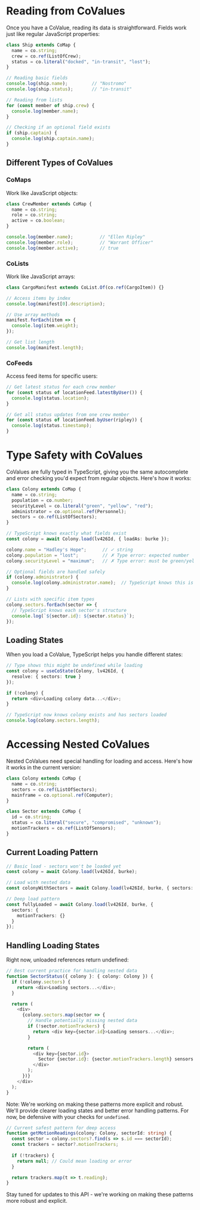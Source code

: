 
# Reading from CoValues

Once you have a CoValue, reading its data is straightforward. Fields work just like regular JavaScript properties:

```ts
class Ship extends CoMap {
  name = co.string;
  crew = co.ref(ListOfCrew);
  status = co.literal("docked", "in-transit", "lost");
}

// Reading basic fields
console.log(ship.name);         // "Nostromo"
console.log(ship.status);       // "in-transit"

// Reading from lists
for (const member of ship.crew) {
  console.log(member.name);
}

// Checking if an optional field exists
if (ship.captain) {
  console.log(ship.captain.name);
}
```

## Different Types of CoValues

### CoMaps
Work like JavaScript objects:
```ts
class CrewMember extends CoMap {
  name = co.string;
  role = co.string;
  active = co.boolean;
}

console.log(member.name);          // "Ellen Ripley"
console.log(member.role);          // "Warrant Officer"
console.log(member.active);        // true
```

### CoLists
Work like JavaScript arrays:
```ts
class CargoManifest extends CoList.Of(co.ref(CargoItem)) {}

// Access items by index
console.log(manifest[0].description);

// Use array methods
manifest.forEach(item => {
  console.log(item.weight);
});

// Get list length
console.log(manifest.length);
```

### CoFeeds
Access feed items for specific users:
```ts
// Get latest status for each crew member
for (const status of locationFeed.latestByUser()) {
  console.log(status.location);
}

// Get all status updates from one crew member
for (const status of locationFeed.byUser(ripley)) {
  console.log(status.timestamp);
}
```

# Type Safety with CoValues

CoValues are fully typed in TypeScript, giving you the same autocomplete and error checking you'd expect from regular objects. Here's how it works:

```ts
class Colony extends CoMap {
  name = co.string;
  population = co.number;
  securityLevel = co.literal("green", "yellow", "red");
  administrator = co.optional.ref(Personnel);
  sectors = co.ref(ListOfSectors);
}

// TypeScript knows exactly what fields exist
const colony = await Colony.load(lv426Id, { loadAs: burke });

colony.name = "Hadley's Hope";      // ✓ string
colony.population = "lost";         // ✗ Type error: expected number
colony.securityLevel = "maximum";   // ✗ Type error: must be green/yellow/red

// Optional fields are handled safely
if (colony.administrator) {
  console.log(colony.administrator.name);  // TypeScript knows this is safe
}

// Lists with specific item types
colony.sectors.forEach(sector => {
  // TypeScript knows each sector's structure
  console.log(`${sector.id}: ${sector.status}`);
});
```

## Loading States

When you load a CoValue, TypeScript helps you handle different states:

```ts
// Type shows this might be undefined while loading
const colony = useCoState(Colony, lv426Id, { 
  resolve: { sectors: true } 
});

if (!colony) {
  return <div>Loading colony data...</div>;
}

// TypeScript now knows colony exists and has sectors loaded
console.log(colony.sectors.length);
```

# Accessing Nested CoValues

Nested CoValues need special handling for loading and access. Here's how it works in the current version:

```ts
class Colony extends CoMap {
  name = co.string;
  sectors = co.ref(ListOfSectors);
  mainframe = co.optional.ref(Computer);
}

class Sector extends CoMap {
  id = co.string;
  status = co.literal("secure", "compromised", "unknown");
  motionTrackers = co.ref(ListOfSensors);
}
```

## Current Loading Pattern

```ts
// Basic load - sectors won't be loaded yet
const colony = await Colony.load(lv426Id, burke);

// Load with nested data
const colonyWithSectors = await Colony.load(lv426Id, burke, { sectors: {} });

// Deep load pattern
const fullyLoaded = await Colony.load(lv426Id, burke, {
  sectors: { 
    motionTrackers: {}
  }
});
```

## Handling Loading States

Right now, unloaded references return undefined:

```ts
// Best current practice for handling nested data
function SectorStatus({ colony }: { colony: Colony }) {
  if (!colony.sectors) {
    return <div>Loading sectors...</div>;
  }

  return (
    <div>
      {colony.sectors.map(sector => {
        // Handle potentially missing nested data
        if (!sector.motionTrackers) {
          return <div key={sector.id}>Loading sensors...</div>;
        }

        return (
          <div key={sector.id}>
            Sector {sector.id}: {sector.motionTrackers.length} sensors active
          </div>
        );
      })}
    </div>
  );
}
```

Note: We're working on making these patterns more explicit and robust. We'll provide clearer loading states and better error handling patterns. For now, be defensive with your checks for `undefined`.

```ts
// Current safest pattern for deep access
function getMotionReadings(colony: Colony, sectorId: string) {
  const sector = colony.sectors?.find(s => s.id === sectorId);
  const trackers = sector?.motionTrackers;
  
  if (!trackers) {
    return null; // Could mean loading or error
  }

  return trackers.map(t => t.reading);
}
```

Stay tuned for updates to this API - we're working on making these patterns more robust and explicit.
